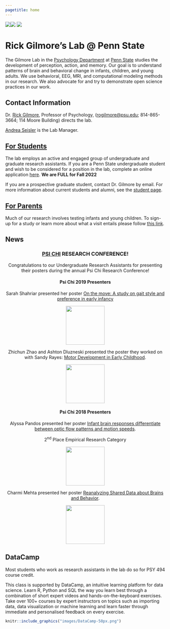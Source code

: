 ```yaml
---
pagetitle: home
---
```


<img src="images/fesi-2014.jpg"><img src="images/optic-flow.jpg"> <img src="images/lab-logo.png">

# Rick Gilmore's Lab @ Penn State

The Gilmore Lab in the [Psychology Department](https://psych.la.psu.edu) at [Penn State](https://www.psu.edu) studies the development of perception, action, and memory. Our goal is to understand patterns of brain and behavioral change in infants, children, and young adults. We use behavioral, EEG, MRI, and computational modeling methods in our research. We also advocate for and try to demonstrate open science practices in our work. 

<!-- ## Active Projects -->

<!-- We have several active projects related to visual perception and open science that are described [here](research.html). You can also get a taste of what we do by visiting the <a href="https://databrary.org">Databrary</a> digital data library, specifically the page devoted to <a href="https://databrary.org/party/6">our research</a>. -->

## Contact Information

Dr. [Rick Gilmore](https://psych.la.psu.edu/directory/rog1), Professor of Psychology, ([rogilmore@psu.edu](mailto:rogilmore@psu.edu); 814-865-3664; 114 Moore Building) directs the lab.

[Andrea Seisler](mailto:ars17@psu.edu) is the Lab Manager.

<!-- ## Testing Sites -->

<!-- We have two testing sites.  -->

<!-- ### 503 Moore -->

<!-- <p>Department of Psychology</br> -->
<!-- The Pennsylvania State University</br> -->
<!-- University Park, PA 16802</br> -->
<!-- 814-863-3116</br> -->
<!-- </p> -->
<!-- ![Campus map](images/moore-map.jpg) -->

<!-- Parking for studies at the Moore Building can be found in the Nittany Lion Parking Deck. -->

<!-- ### 120 Chandlee -->

<!-- <p>Human Electrophysiology Facility</br> -->
<!-- [Social, Life, & Engineering Sciences Imaging Center (SLEIC)](https://imaging.psu.edu)</br> -->
<!-- University Park, PA 16802</br> -->
<!-- </p> -->

<!-- Parking for studies at Chandlee can be found near the building. Our research staff will provide full instructions when we schedule a visit. -->

## [For Students](who-we-are.html)

The lab employs an active and engaged group of undergraduate and graduate research assistants. If you are a Penn State undergraduate student and wish to be considered for a position in the lab, complete an online application [here](https://docs.google.com/forms/d/1HgafpfTVPyMk_Wzf4b_ubzig_fs4lFGS6qh_y0sa0uE/viewform). **We are FULL for Fall 2022**

If you are a prospective graduate student, contact Dr. Gilmore by email.  For more information about current students and alumni, see the [student page](who-we-are.html). 

## [For Parents](parents.html)

Much of our research involves testing infants and young children. To sign-up for a study or learn more about what a visit entails please follow [this link](parents.html). 

## News

<center>
<h3>[PSI CHI](https://sites.psu.edu/psichi/) RESEARCH CONFERENCE!</h3>

Congratulations to our Undergraduate Research Assistants for presenting their posters during the annual Psi Chi Research Conference!  

<h4>Psi Chi 2019 Presenters</h4>

Sarah Shahriar presented her poster [On the move: A study on gait style and preference in early infancy](https://github.com/gilmore-lab/psi-chi-2019/blob/master/crawling-mode_files/Psi_Chi_Sarah_2019.pdf)

<img src="images/2019PsiChiSarahShahriar_122x.jpg" width="122">

Zhichun Zhao and Ashton Dluzneski presented the poster they worked on with Sandy Rayes: [Motor Development in Early Childhood](https://github.com/gilmore-lab/psi-chi-2019/blob/master/object-play_files/Psi_Chi_ASZ_2019.pdf).

<img src="images/2019PsiChiZhichun-Ashton_122x.jpg" width="122">

<h4>Psi Chi 2018 Presenters</h4>

Alyssa Pandos presented her poster [Infant brain responses differentiate between optic flow patterns and motion speeds](https://github.com/gilmore-lab/infant-moco-eeg/blob/master/pubs/psi-chi-2018-poster/pandos-gilmore-seisler-psichi-2018.pdf).  

2<sup>nd</sup> Place Empirical Research Category   

<img src="images/2018PsiChiAlyssaPandos_122x.jpg" width="122"> 

Charmi Mehta presented her poster [Reanalyzing Shared Data about Brains and Behavior](https://github.com/gilmore-lab/brain-behavior-data/blob/master/pubs/psi-chi-2018/mehta-psi-chi-2018.pdf). 

<img src="images/2018PsiChiCharmiMehta_122x.jpg" width="122">
</center>

## DataCamp

Most students who work as research assistants in the lab do so for PSY 494 course credit.

This class is supported by DataCamp, an intuitive learning platform for data science. Learn R, Python and SQL the way you learn best through a combination of short expert videos and hands-on-the-keyboard exercises. Take over 100+ courses by expert instructors on topics such as importing data, data visualization or machine learning and learn faster through immediate and personalised feedback on every exercise.

```r
knitr::include_graphics("images/DataCamp-50px.png")
```
